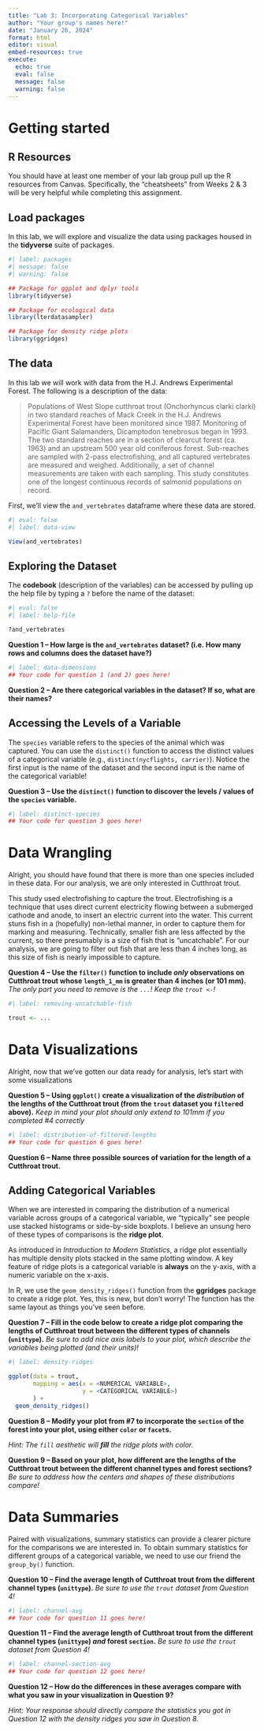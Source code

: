 ```yaml
---
title: "Lab 3: Incorporating Categorical Variables"
author: "Your group's names here!"
date: "January 26, 2024"
format: html
editor: visual
embed-resources: true
execute: 
  echo: true
  eval: false
  message: false
  warning: false
---
```


# Getting started

## R Resources

You should have at least one member of your lab group pull up the R resources from Canvas. Specifically, the "cheatsheets" from Weeks 2 & 3 will be very helpful while completing this assignment.

## Load packages

In this lab, we will explore and visualize the data using packages housed in the **tidyverse** suite of packages.

```r
#| label: packages
#| message: false
#| warning: false

## Package for ggplot and dplyr tools
library(tidyverse)

## Package for ecological data
library(lterdatasampler)

## Package for density ridge plots
library(ggridges)
```

## The data

In this lab we will work with data from the H.J. Andrews Experimental Forest. The following is a description of the data:

> Populations of West Slope cutthroat trout (Onchorhyncus clarki clarki) in two standard reaches of Mack Creek in the H.J. Andrews Experimental Forest have been monitored since 1987. Monitoring of Pacific Giant Salamanders, Dicamptodon tenebrosus began in 1993. The two standard reaches are in a section of clearcut forest (ca. 1963) and an upstream 500 year old coniferous forest. Sub-reaches are sampled with 2-pass electrofishing, and all captured vertebrates are measured and weighed. Additionally, a set of channel measurements are taken with each sampling. This study constitutes one of the longest continuous records of salmonid populations on record.

First, we'll view the `and_vertebrates` dataframe where these data are stored.

```r
#| eval: false
#| label: data-view

View(and_vertebrates)
```

## Exploring the Dataset

The **codebook** (description of the variables) can be accessed by pulling up the help file by typing a `?` before the name of the dataset:

```r
#| eval: false
#| label: help-file

?and_vertebrates
```

**Question 1 -- How large is the `and_vertebrates` dataset? (i.e. How many rows and columns does the dataset have?)**

```r
#| label: data-dimensions
## Your code for question 1 (and 2) goes here!

```

**Question 2 -- Are there categorical variables in the dataset? If so, what are their names?**

## Accessing the Levels of a Variable

The `species` variable refers to the species of the animal which was captured. You can use the `distinct()` function to access the distinct values of a categorical variable (e.g., `distinct(nycflights, carrier)`). Notice the first input is the name of the dataset and the second input is the name of the categorical variable!

**Question 3 -- Use the `distinct()` function to discover the levels / values of the `species` variable.**

```r
#| label: distinct-species
## Your code for question 3 goes here!

```

# Data Wrangling

Alright, you should have found that there is more than one species included in these data. For our analysis, we are only interested in Cutthroat trout.

This study used electrofishing to capture the trout. Electrofishing is a technique that uses direct current electricity flowing between a submerged cathode and anode, to insert an electric current into the water. This current stuns fish in a (hopefully) non-lethal manner, in order to capture them for marking and measuring. Technically, smaller fish are less affected by the current, so there presumably is a size of fish that is "uncatchable". For our analysis, we are going to filter out fish that are less than 4 inches long, as this size of fish is nearly impossible to capture.

**Question 4 -- Use the `filter()` function to include *only* observations on Cutthroat trout whose `length_1_mm` is greater than 4 inches (or 101 mm).** *The only part you need to remove is the `...`! Keep the `trout <-`!*

```r
#| label: removing-uncatchable-fish 

trout <- ...
```

# Data Visualizations

Alright, now that we've gotten our data ready for analysis, let's start with some visualizations

**Question 5 -- Using `ggplot()` create a visualization of the *distribution* of the lengths of the Cutthroat trout (from the `trout` dataset you `filter`ed above).** *Keep in mind your plot should only extend to 101mm if you completed #4 correctly*

```r
#| label: distribution-of-filtered-lengths
## Your code for question 6 goes here!


```

**Question 6 -- Name three possible sources of variation for the length of a Cutthroat trout.**

## Adding Categorical Variables

When we are interested in comparing the distribution of a numerical variable across groups of a categorical variable, we "typically" see people use stacked histograms or side-by-side boxplots. I believe an unsung hero of these types of comparisons is the **ridge plot**.

As introduced in *Introduction to Modern Statistics*, a ridge plot essentially has multiple density plots stacked in the same plotting window. A key feature of ridge plots is a categorical variable is **always** on the y-axis, with a numeric variable on the x-axis.

In R, we use the `geom_density_ridges()` function from the **ggridges** package to create a ridge plot. Yes, this is new, but don't worry! The function has the same layout as things you've seen before.

**Question 7 -- Fill in the code below to create a ridge plot comparing the lengths of Cutthroat trout between the different types of channels (`unittype`).** *Be sure to add nice axis labels to your plot, which describe the variables being plotted (and their units)!*

```r
#| label: density-ridges

ggplot(data = trout, 
       mapping = aes(x = <NUMERICAL VARIABLE>, 
                     y = <CATEGORICAL VARIABLE>)
       ) +
  geom_density_ridges() 

```

**Question 8 -- Modify your plot from #7 to incorporate the `section` of the forest into your plot, using either `color` or `facet`s.**

*Hint: The `fill` aesthetic will **fill** the ridge plots with color.*

**Question 9 -- Based on your plot, how different are the lengths of the Cutthroat trout between the different channel types and forest sections?** *Be sure to address how the centers and shapes of these distributions compare!*

# Data Summaries

Paired with visualizations, summary statistics can provide a clearer picture for the comparisons we are interested in. To obtain summary statistics for different groups of a categorical variable, we need to use our friend the `group_by()` function.

**Question 10 -- Find the average length of Cutthroat trout from the different channel types (`unittype`).** *Be sure to use the `trout` dataset from Question 4!*

```r
#| label: channel-avg
## Your code for question 11 goes here!

```

**Question 11 -- Find the average length of Cutthroat trout from the different channel types (`unittype`) *and* forest `section`.** *Be sure to use the `trout` dataset from Question 4!*

```r
#| label: channel-section-avg
## Your code for question 12 goes here!

```

**Question 12 -- How do the differences in these averages compare with what you saw in your visualization in Question 9?**

*Hint: Your response should directly compare the statistics you got in Question 12 with the density ridges you saw in Question 8.*

